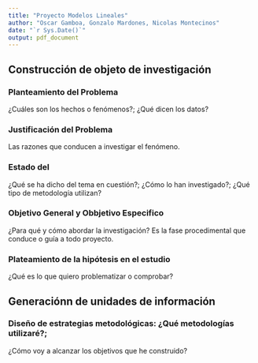 ```yaml
---
title: "Proyecto Modelos Lineales"
author: "Oscar Gamboa, Gonzalo Mardones, Nicolas Montecinos"
date: "`r Sys.Date()`"
output: pdf_document
---
```


## Construcción de objeto de investigación

### Planteamiento del Problema
¿Cuáles son los hechos o fenómenos?; ¿Qué dicen los datos?

### Justificación del Problema
 Las razones que conducen a investigar el fenómeno.

###  Estado del 
¿Qué se ha dicho del tema en cuestión?; ¿Cómo lo han
investigado?; ¿Qué tipo de metodología utilizan?

### Objetivo General y Obbjetivo Especifico
¿Para qué y cómo abordar la investigación?
Es la fase procedimental que conduce o guía a todo proyecto.

### Plateamiento de la hipótesis en el estudio
¿Qué es lo que quiero problematizar o comprobar?

## Generaciónn de unidades de información

### Diseño de estrategias metodológicas: ¿Qué metodologías utilizaré?;
¿Cómo voy a alcanzar los objetivos que he construido?
